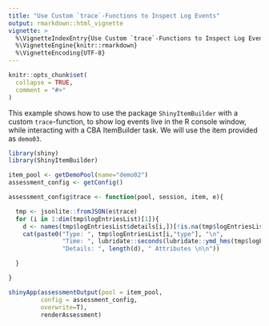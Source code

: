 ```yaml
---
title: "Use Custom `trace`-Functions to Inspect Log Events"
output: rmarkdown::html_vignette
vignette: >
  %\VignetteIndexEntry{Use Custom `trace`-Functions to Inspect Log Events}
  %\VignetteEngine{knitr::rmarkdown}
  %\VignetteEncoding{UTF-8}
---
```


```r
knitr::opts_chunk$set(
  collapse = TRUE,
  comment = "#>"
)
```
 
This example shows how to use the package `ShinyItemBuilder` with a custom `trace`-function, to show log events live in the R console window, while interacting with a CBA ItemBuilder task. We will use the item provided as `demo03`.

```r
library(shiny)
library(ShinyItemBuilder)

item_pool <- getDemoPool(name="demo02")
assessment_config <- getConfig()

assessment_config$trace <- function(pool, session, item, e){

  tmp <- jsonlite::fromJSON(e$trace)
  for (i in 1:dim(tmp$logEntriesList)[1]){
    d <- names(tmp$logEntriesList$details[i,])[!is.na(tmp$logEntriesList$details[i,])]
    cat(paste0("Type: ", tmp$logEntriesList[i,"type"], "\n",
               "Time: ", lubridate::seconds(lubridate::ymd_hms(tmp$logEntriesList[i,"timestamp"])), "\n",
               "Details: ", length(d), " Attributes \n\n"))

  }

}

shinyApp(assessmentOutput(pool = item_pool,
         config = assessment_config,
         overwrite=T),
         renderAssessment)


```
